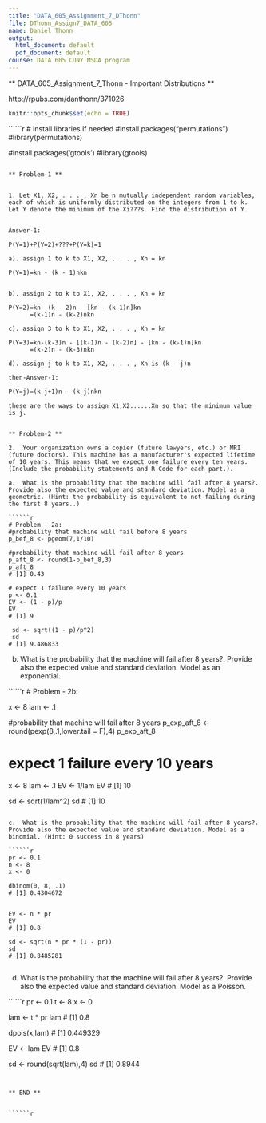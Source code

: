 ```yaml
---
title: "DATA_605_Assignment_7_DThonn"
file: DThonn_Assign7_DATA_605
name: Daniel Thonn
output:
  html_document: default
  pdf_document: default
course: DATA 605 CUNY MSDA program
---
```


** DATA_605_Assignment_7_Thonn - Important Distributions **

http://rpubs.com/danthonn/371026


```r
knitr::opts_chunk$set(echo = TRUE)
```

``````r
# install libraries if needed
#install.packages("permutations")
#library(permutations)

#install.packages('gtools')
#library(gtools)

```

** Problem-1 **


1. Let X1, X2, . . . , Xn be n mutually independent random variables, each of which is uniformly distributed on the integers from 1 to k. Let Y denote the minimum of the Xi???s. Find the distribution of Y.


Answer-1:

P(Y=1)+P(Y=2)+???+P(Y=k)=1

a). assign 1 to k to X1, X2, . . . , Xn = kn 

P(Y=1)=kn - (k - 1)nkn


b). assign 2 to k to X1, X2, . . . , Xn = kn

P(Y=2)=kn -(k - 2)n - [kn - (k-1)n]kn  
      =(k-1)n - (k-2)nkn

c). assign 3 to k to X1, X2, . . . , Xn = kn

P(Y=3)=kn-(k-3)n - [(k-1)n - (k-2)n] - [kn - (k-1)n]kn
      =(k-2)n - (k-3)nkn

d). assign j to k to X1, X2, . . . , Xn is (k - j)n 

then-Answer-1: 

P(Y=j)=(k-j+1)n - (k-j)nkn 

these are the ways to assign X1,X2......Xn so that the minimum value is j.


** Problem-2 **

2.	Your organization owns a copier (future lawyers, etc.) or MRI (future doctors). This machine has a manufacturer's expected lifetime of 10 years. This means that we expect one failure every ten years. (Include the probability statements and R Code for each part.).

a.	What is the probability that the machine will fail after 8 years?. Provide also the expected value and standard deviation. Model as a geometric. (Hint: the probability is equivalent to not failing during the first 8 years..)

``````r

# Problem - 2a: 
#probability that machine will fail before 8 years
p_bef_8 <- pgeom(7,1/10)

#probability that machine will fail after 8 years
p_aft_8 <- round(1-p_bef_8,3)
p_aft_8
# [1] 0.43

# expect 1 failure every 10 years
p <- 0.1
EV <- (1 - p)/p
EV
# [1] 9

 sd <- sqrt((1 - p)/p^2)
 sd
# [1] 9.486833

```

b.	What is the probability that the machine will fail after 8 years?. Provide also the expected value and standard deviation. Model as an exponential.

``````r
# Problem - 2b: 

x <- 8
lam <- .1

#probability that machine will fail after 8 years
p_exp_aft_8 <- round(pexp(8,.1,lower.tail = F),4)
p_exp_aft_8


# expect 1 failure every 10 years
x <- 8
lam <- .1
EV <- 1/lam
EV
# [1] 10

sd <- sqrt(1/lam^2)
sd
# [1] 10

```

c.	What is the probability that the machine will fail after 8 years?. Provide also the expected value and standard deviation. Model as a binomial. (Hint: 0 success in 8 years)

``````r

pr <- 0.1
n <- 8
x <- 0

dbinom(0, 8, .1)
# [1] 0.4304672


EV <- n * pr
EV
# [1] 0.8

sd <- sqrt(n * pr * (1 - pr))
sd
# [1] 0.8485281


```

d.	What is the probability that the machine will fail after 8 years?. Provide also the expected value and standard deviation. Model as a Poisson.

``````r

pr <- 0.1
t <- 8
x <- 0

lam <- t * pr
lam
# [1] 0.8

dpois(x,lam)
# [1] 0.449329


EV <- lam
EV
# [1] 0.8

sd <- round(sqrt(lam),4)
sd
# [1] 0.8944

```


** END **


``````r

```


